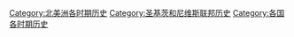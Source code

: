 [[Category:北美洲各时期历史|Category:北美洲各时期历史]]
[[Category:圣基茨和尼维斯联邦历史|Category:圣基茨和尼维斯联邦历史]]
[[Category:各国各时期历史|Category:各国各时期历史]]